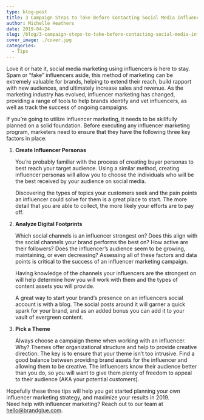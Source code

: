 ```yaml
---
type: blog-post
title: 3 Campaign Steps to Take Before Contacting Social Media Influencers
author: Michelle Heathers
date: 2019-04-24
slug: /blog/3-campaign-steps-to-take-before-contacting-social-media-influencers
cover_image: ./cover.jpg
categories:
  - Tips
---
```


Love it or hate it, social media marketing using influencers is here to stay. Spam or “fake” influencers aside, this method of marketing can be extremely valuable for brands, helping to extend their reach, build rapport with new audiences, and ultimately increase sales and revenue. As the marketing industry has evolved, influencer marketing has changed, providing a range of tools to help brands identify and vet influencers, as well as track the success of ongoing campaigns.

If you’re going to utilize influencer marketing, it needs to be skillfully planned on a solid foundation. Before executing any influencer marketing program, marketers need to ensure that they have the following three key factors in place:

1. **Create Influencer Personas**

   You’re probably familiar with the process of creating buyer personas to best reach your target audience. Using a similar method, creating influencer personas will allow you to choose the individuals who will be the best received by your audience on social media.

   Discovering the types of topics your customers seek and the pain points an influencer could solve for them is a great place to start. The more detail that you are able to collect, the more likely your efforts are to pay off.

2. **Analyze Digital Footprints**

   Which social channels is an influencer strongest on? Does this align with the social channels your brand performs the best on? How active are their followers? Does the influencer’s audience seem to be growing, maintaining, or even decreasing? Assessing all of these factors and data points is critical to the success of an influencer marketing campaign.

   Having knowledge of the channels your influencers are the strongest on will help determine how you will work with them and the types of content assets you will provide.

   A great way to start your brand’s presence on an influencers social account is with a blog. The social posts around it will garner a quick spark for your brand, and as an added bonus you can add it to your vault of evergreen content.

3. **Pick a Theme**

   Always choose a campaign theme when working with an influencer. Why? Themes offer organizational structure and help to provide creative direction. The key is to ensure that your theme isn’t too intrusive. Find a good balance between providing brand assets for the influencer and allowing them to be creative. The influencers know their audience better than you do, so you will want to give them plenty of freedom to appeal to their audience (AKA your potential customers).

Hopefully these three tips will help you get started planning your own influencer marketing strategy, and maximize your results in 2019.  
Need help with influencer marketing? Reach out to our team at <a href="email:hello@brandglue.com">hello@brandglue.com</a>.
